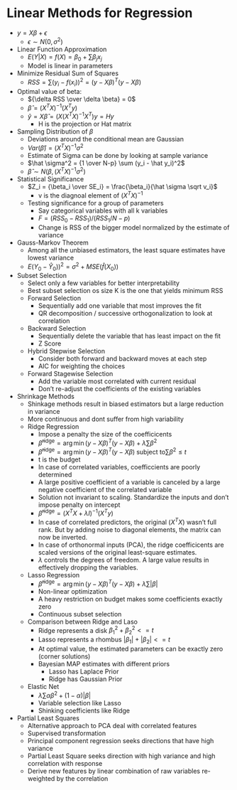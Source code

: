 # Linear Methods for Regression

- $y = X\beta + \epsilon$
    - $\epsilon \sim N(0, \sigma^2)$ 
- Linear Function Approximation
    - $E(Y|X) = f(X) = \beta_0 + \sum \beta_j x_j$
    - Model is linear in parameters
- Minimize Residual Sum of Squares
    - $RSS = \sum (y_i - f(x_i))^2 = (y - X\beta)^T(y - X\beta)$
- Optimal value of beta:
    - ${\delta RSS \over \delta \beta} = 0$ 
    - $\hat \beta = (X^T X)^{-1}(X^Ty)$
    - $\hat y = X \hat \beta = (X(X^T X)^{-1}X^T)y = H y$
        - H is the projection or Hat matrix
- Sampling Distribution of $\beta$
    - Deviations around the conditional mean are Gaussian
    - $Var(\hat \beta) = (X^T X)^{-1} \sigma^2$
    - Estimate of Sigma can be done by looking at sample variance
    - $\hat \sigma^2 = {1 \over N-p} \sum (y_i - \hat y_i)^2$
    - $\hat \beta \sim N(\beta, (X^T X)^{-1} \sigma^2)$ 
- Statistical Significance
    - $Z_i = {\beta_i \over SE_i} = \frac{\beta_i}{\hat \sigma \sqrt v_i}$
        - v is the diagnoal element of $(X^T X)^{-1}$
    - Testing significance for a group of parameters
        - Say categorical variables with all k variables
        - $F = (RSS_0 - RSS_1) / (RSS_1 / N - p)$
        - Change is RSS of the bigger model normalized by the estimate of variance
- Gauss-Markov Theorem
    - Among all the unbiased estimators, the least square estimates have lowest variance
    - $E(Y_0 - \hat Y_0))^2 = \sigma^2 + MSE(\hat f(X_0))$
- Subset Selection
    - Select only a few variables for better interpretability
    - Best subset selection os size K is the one that yields minimum RSS
    - Forward Selection
        - Sequentially add one variable that most improves the fit
        - QR decomposition / successive orthogonalization to look at correlation
    - Backward Selection
        - Sequentially delete the variable that has least impact on the fit
        - Z Score
    - Hybrid Stepwise Selection
        - Consider both forward and backward moves at each step
        - AIC for weighting the choices
    - Forward Stagewise Selection
        - Add the variable most correlated with current residual
        - Don't re-adjust the coefficients of the existing variables
- Shrinkage Methods
    - Shinkage methods result in biased estimators but a large reduction in variance 
    - More continuous and dont suffer from high variability
    - Ridge Regression
        - Impose a penalty the size of the coefficicents
        - $\hat \beta^{\text{ridge}} = \arg \min (y - X \beta)^T(y - X \beta) + \lambda \sum \beta^2$
        - $\hat \beta^{\text{ridge}} = \arg \min (y - X \beta)^T(y - X \beta) \; \text{subject to} \sum \beta^2 \le t$
        - t is the budget
        - In case of correlated variables, coefficcients are poorly determined
        - A large positive coefficient of a variable is canceled by a large negative coefficient of the correlated variable
        - Solution not invariant to scaling. Standardize the inputs and don't impose penalty on intercept
        - $\hat \beta^{\text{ridge}} = (X^T X + \lambda I)^{-1}(X^Ty)$
        - In case of correlated predictors, the original $(X^T X)$ wasn't full rank. But by adding noise to diagonal elements, the matrix can now be inverted.
        - In case of orthonormal inputs (PCA), the ridge coefficicents are scaled versions of the original least-square estimates.
        - $\lambda$ controls the degrees of freedom. A large value results in effectively dropping the variables.
    - Lasso Regression
        - $\hat \beta^{\text{ridge}} = \arg \min (y - X \beta)^T(y - X \beta) + \lambda \sum |\beta|$
        - Non-linear optimization
        - A heavy restriction on budget makes some coefficients exactly zero
        - Continuous subset selection
    - Comparison between Ridge and Laso
        - Ridge represents a disk $\beta_1^2 + \beta_2^2 <= t$ 
        - Lasso represents a rhombus $|\beta_1| + |\beta_2| <= t$ 
        - At optimal value, the estimated parameters can be exactly zero (corner solutions)
        - Bayesian MAP estimates with different priors
            - Lasso has Laplace Prior
            - Ridge has Gaussian Prior
    - Elastic Net
        - $\lambda \sum \alpha \beta^2 + (1 - \alpha) |\beta|$
        - Variable selection like Lasso
        - Shinking coefficients like Ridge
- Partial Least Squares
    - Alternative approach to PCA deal with correlated features 
    - Supervised transformation
    - Principal component regression seeks directions that have high variance
    - Partial Least Square seeks direction with high variance and high correlation with response
    - Derive new features by linear combination of raw variables re-weighted by the correlation
